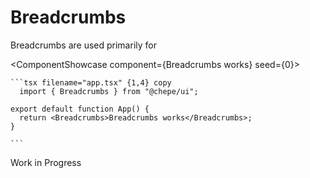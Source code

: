 

# Breadcrumbs

Breadcrumbs are used primarily for

<ComponentShowcase component={<Breadcrumbs>Breadcrumbs works</Breadcrumbs>} seed={0}>
   <div>

    ```tsx filename="app.tsx" {1,4} copy
      import { Breadcrumbs } from "@chepe/ui";

    export default function App() {
      return <Breadcrumbs>Breadcrumbs works</Breadcrumbs>;
    }

    ```

  </div>
</ComponentShowcase>

<Callout emoji="⚠️" type="warning">
  Work in Progress
</Callout>

